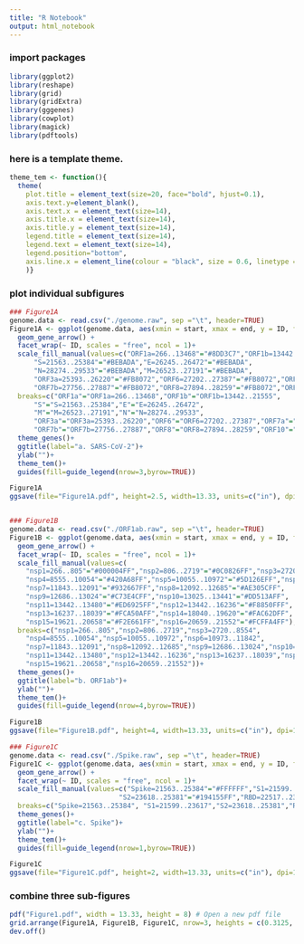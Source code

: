```yaml
---
title: "R Notebook"
output: html_notebook
---
```


### import packages
```r
library(ggplot2)
library(reshape)
library(grid)
library(gridExtra)
library(gggenes)
library(cowplot)
library(magick)
library(pdftools)
```

### here is a template theme.
```r
theme_tem <- function(){
  theme(
    plot.title = element_text(size=20, face="bold", hjust=0.1),
    axis.text.y=element_blank(),
    axis.text.x = element_text(size=14),
    axis.title.x = element_text(size=14),
    axis.title.y = element_text(size=14),
    legend.title = element_text(size=14),
    legend.text = element_text(size=14),
    legend.position="bottom",
    axis.line.x = element_line(colour = "black", size = 0.6, linetype = "solid")
    )}
```


### plot individual subfigures
```r
### Figure1A
genome.data <- read.csv("./genome.raw", sep ="\t", header=TRUE)
Figure1A <- ggplot(genome.data, aes(xmin = start, xmax = end, y = ID, fill = Protein)) +
  geom_gene_arrow() +
  facet_wrap(~ ID, scales = "free", ncol = 1)+
  scale_fill_manual(values=c("ORF1a=266..13468"="#8DD3C7","ORF1b=13442..21555"="#8DD3C7",
      "S=21563..25384"="#BEBADA","E=26245..26472"="#BEBADA",
      "N=28274..29533"="#BEBADA","M=26523..27191"="#BEBADA",
      "ORF3a=25393..26220"="#FB8072","ORF6=27202..27387"="#FB8072","ORF7a=27394..27759"="#FB8072",
      "ORF7b=27756..27887"="#FB8072","ORF8=27894..28259"="#FB8072","ORF10=29558..29674"="#FB8072"),
  breaks=c("ORF1a"="ORF1a=266..13468","ORF1b"="ORF1b=13442..21555",
      "S"="S=21563..25384","E"="E=26245..26472",
      "M"="M=26523..27191","N"="N=28274..29533",
      "ORF3a"="ORF3a=25393..26220","ORF6"="ORF6=27202..27387","ORF7a"="ORF7a=27394..27759",
      "ORF7b"="ORF7b=27756..27887","ORF8"="ORF8=27894..28259","ORF10"="ORF10=29558..29674"))+
  theme_genes()+
  ggtitle(label="a. SARS-CoV-2")+
  ylab("")+
  theme_tem()+
  guides(fill=guide_legend(nrow=3,byrow=TRUE))

Figure1A
ggsave(file="Figure1A.pdf", height=2.5, width=13.33, units=c("in"), dpi=1200, Figure1A)


### Figure1B
genome.data <- read.csv("./ORF1ab.raw", sep ="\t", header=TRUE)
Figure1B <- ggplot(genome.data, aes(xmin = start, xmax = end, y = ID, fill = nsp)) +
  geom_gene_arrow() +
  facet_wrap(~ ID, scales = "free", ncol = 1)+
  scale_fill_manual(values=c(
    "nsp1=266..805"="#000004FF","nsp2=806..2719"="#0C0826FF","nsp3=2720..8554"="#240C4FFF",
    "nsp4=8555..10054"="#420A68FF","nsp5=10055..10972"="#5D126EFF","nsp6=10973..11842"="#781C6DFF",
    "nsp7=11843..12091"="#932667FF","nsp8=12092..12685"="#AE305CFF",
    "nsp9=12686..13024"="#C73E4CFF","nsp10=13025..13441"="#DD513AFF",
    "nsp11=13442..13480"="#ED6925FF","nsp12=13442..16236"="#F8850FFF",
    "nsp13=16237..18039"="#FCA50AFF","nsp14=18040..19620"="#FAC62DFF",
    "nsp15=19621..20658"="#F2E661FF","nsp16=20659..21552"="#FCFFA4FF"),
  breaks=c("nsp1=266..805","nsp2=806..2719","nsp3=2720..8554",
    "nsp4=8555..10054","nsp5=10055..10972","nsp6=10973..11842",
    "nsp7=11843..12091","nsp8=12092..12685","nsp9=12686..13024","nsp10=13025..13441",
    "nsp11=13442..13480","nsp12=13442..16236","nsp13=16237..18039","nsp14=18040..19620",
    "nsp15=19621..20658","nsp16=20659..21552"))+
  theme_genes()+
  ggtitle(label="b. ORF1ab")+
  ylab("")+
  theme_tem()+
  guides(fill=guide_legend(nrow=4,byrow=TRUE))

Figure1B
ggsave(file="Figure1B.pdf", height=4, width=13.33, units=c("in"), dpi=1200, Figure1B)

### Figure1C
genome.data <- read.csv("./Spike.raw", sep ="\t", header=TRUE)
Figure1C <- ggplot(genome.data, aes(xmin = start, xmax = end, y = ID, fill = Domain)) +
  geom_gene_arrow() +
  facet_wrap(~ ID, scales = "free", ncol = 1)+
  scale_fill_manual(values=c("Spike=21563..25384"="#FFFFFF","S1=21599..23617"="#9EB0FFFF",
                           "S2=23618..25381"="#194155FF","RBD=22517..23185"="#FFACACFF"),
  breaks=c("Spike=21563..25384", "S1=21599..23617","S2=23618..25381","RBD=22517..23185"))+
  theme_genes()+
  ggtitle(label="c. Spike")+
  ylab("")+
  theme_tem()+
  guides(fill=guide_legend(nrow=1,byrow=TRUE))

Figure1C
ggsave(file="Figure1C.pdf", height=2, width=13.33, units=c("in"), dpi=1200, Figure1C)
```

### combine three sub-figures
```r
pdf("Figure1.pdf", width = 13.33, height = 8) # Open a new pdf file
grid.arrange(Figure1A, Figure1B, Figure1C, nrow=3, heights = c(0.3125, 0.45, 0.2375))
dev.off()
```
